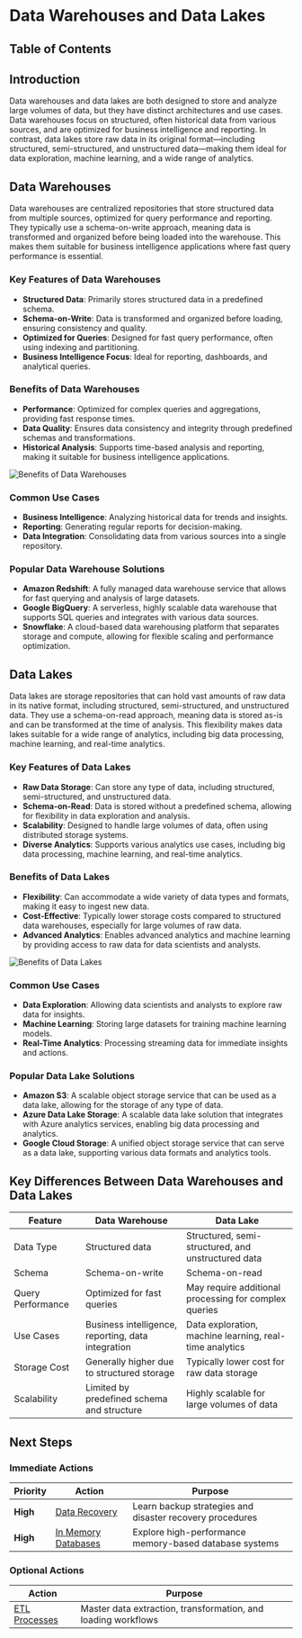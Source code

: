
# Data Warehouses and Data Lakes

## Table of Contents

## Introduction

Data warehouses and data lakes are both designed to store and analyze large volumes of data, but they have distinct architectures and use cases. Data warehouses focus on structured, often historical data from various sources, and are optimized for business intelligence and reporting. In contrast, data lakes store raw data in its original format—including structured, semi-structured, and unstructured data—making them ideal for data exploration, machine learning, and a wide range of analytics.

## Data Warehouses

Data warehouses are centralized repositories that store structured data from multiple sources, optimized for query performance and reporting. They typically use a schema-on-write approach, meaning data is transformed and organized before being loaded into the warehouse. This makes them suitable for business intelligence applications where fast query performance is essential.

### Key Features of Data Warehouses

- **Structured Data**: Primarily stores structured data in a predefined schema.
- **Schema-on-Write**: Data is transformed and organized before loading, ensuring consistency and quality.
- **Optimized for Queries**: Designed for fast query performance, often using indexing and partitioning.
- **Business Intelligence Focus**: Ideal for reporting, dashboards, and analytical queries.

### Benefits of Data Warehouses

- **Performance**: Optimized for complex queries and aggregations, providing fast response times.
- **Data Quality**: Ensures data consistency and integrity through predefined schemas and transformations.
- **Historical Analysis**: Supports time-based analysis and reporting, making it suitable for business intelligence applications.

![Benefits of Data Warehouses](https://assets.qlik.com/image/upload/w_1276/q_auto/qlik/glossary/data-lake/seo-data-lake-vs-data-warehouse-benefits_yzg2v6.png)

### Common Use Cases

- **Business Intelligence**: Analyzing historical data for trends and insights.
- **Reporting**: Generating regular reports for decision-making.
- **Data Integration**: Consolidating data from various sources into a single repository.

### Popular Data Warehouse Solutions

- **Amazon Redshift**: A fully managed data warehouse service that allows for fast querying and analysis of large datasets.
- **Google BigQuery**: A serverless, highly scalable data warehouse that supports SQL queries and integrates with various data sources.
- **Snowflake**: A cloud-based data warehousing platform that separates storage and compute, allowing for flexible scaling and performance optimization.

## Data Lakes

Data lakes are storage repositories that can hold vast amounts of raw data in its native format, including structured, semi-structured, and unstructured data. They use a schema-on-read approach, meaning data is stored as-is and can be transformed at the time of analysis. This flexibility makes data lakes suitable for a wide range of analytics, including big data processing, machine learning, and real-time analytics.

### Key Features of Data Lakes

- **Raw Data Storage**: Can store any type of data, including structured, semi-structured, and unstructured data.
- **Schema-on-Read**: Data is stored without a predefined schema, allowing for flexibility in data exploration and analysis.
- **Scalability**: Designed to handle large volumes of data, often using distributed storage systems.
- **Diverse Analytics**: Supports various analytics use cases, including big data processing, machine learning, and real-time analytics.

### Benefits of Data Lakes

- **Flexibility**: Can accommodate a wide variety of data types and formats, making it easy to ingest new data.
- **Cost-Effective**: Typically lower storage costs compared to structured data warehouses, especially for large volumes of raw data.
- **Advanced Analytics**: Enables advanced analytics and machine learning by providing access to raw data for data scientists and analysts.

![Benefits of Data Lakes](https://assets.qlik.com/image/upload/w_1276/q_auto/qlik/glossary/data-lake/seo-data-lake-vs-data-warehouse-data-lake-benefits_z2feoz.webp)

### Common Use Cases

- **Data Exploration**: Allowing data scientists and analysts to explore raw data for insights.
- **Machine Learning**: Storing large datasets for training machine learning models.
- **Real-Time Analytics**: Processing streaming data for immediate insights and actions.

### Popular Data Lake Solutions

- **Amazon S3**: A scalable object storage service that can be used as a data lake, allowing for the storage of any type of data.
- **Azure Data Lake Storage**: A scalable data lake solution that integrates with Azure analytics services, enabling big data processing and analytics.
- **Google Cloud Storage**: A unified object storage service that can serve as a data lake, supporting various data formats and analytics tools.

## Key Differences Between Data Warehouses and Data Lakes

| Feature           | Data Warehouse                                     | Data Lake                                               |
| ----------------- | -------------------------------------------------- | ------------------------------------------------------- |
| Data Type         | Structured data                                    | Structured, semi-structured, and unstructured data      |
| Schema            | Schema-on-write                                    | Schema-on-read                                          |
| Query Performance | Optimized for fast queries                         | May require additional processing for complex queries   |
| Use Cases         | Business intelligence, reporting, data integration | Data exploration, machine learning, real-time analytics |
| Storage Cost      | Generally higher due to structured storage         | Typically lower cost for raw data storage               |
| Scalability       | Limited by predefined schema and structure         | Highly scalable for large volumes of data               |

## Next Steps

### Immediate Actions

| Priority | Action                                                                                   | Purpose                                                  |
| -------- | ---------------------------------------------------------------------------------------- | -------------------------------------------------------- |
| **High** | [Data Recovery](/db-data-storage/data-recovery)                                          | Learn backup strategies and disaster recovery procedures |
| **High** | [In Memory Databases](/db-different-databases-and-their-foundational-concepts/in-memory) | Explore high-performance memory-based database systems   |

### Optional Actions

| Action                              | Purpose                                                       |
| ----------------------------------- | ------------------------------------------------------------- |
| [ETL Processes](/adv-ETL-processes) | Master data extraction, transformation, and loading workflows |

<BackToTop />
